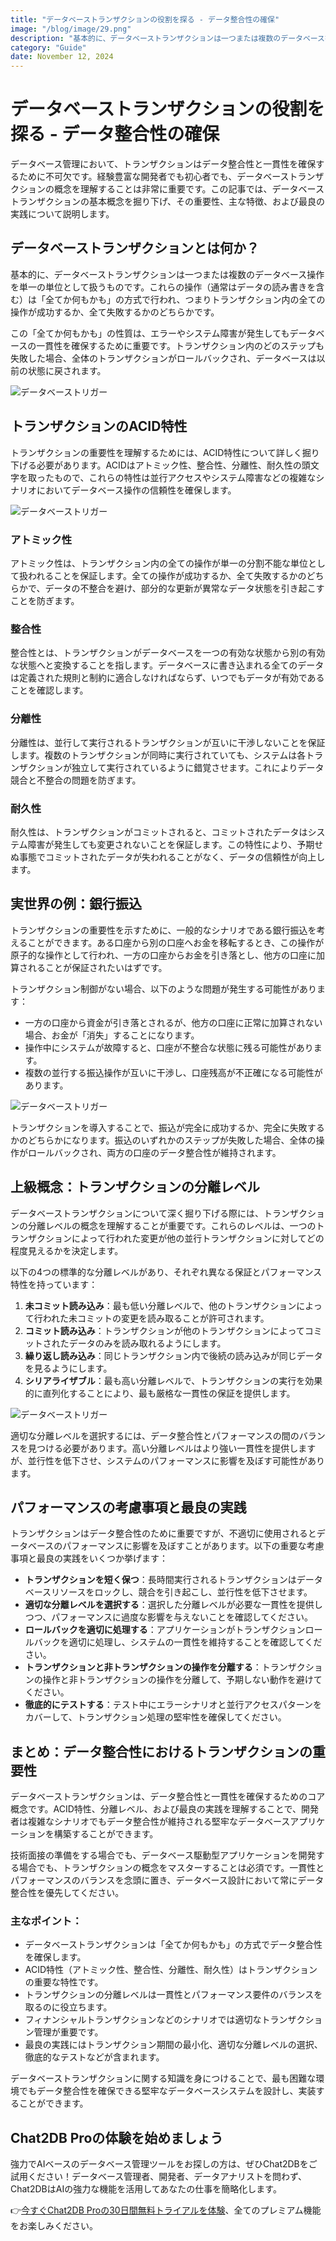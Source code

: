 ```yaml
---
title: "データベーストランザクションの役割を探る - データ整合性の確保"
image: "/blog/image/29.png"
description: "基本的に、データベーストランザクションは一つまたは複数のデータベース操作を単一の単位として扱うものです。"
category: "Guide"
date: November 12, 2024
---
```


# データベーストランザクションの役割を探る - データ整合性の確保

データベース管理において、トランザクションはデータ整合性と一貫性を確保するために不可欠です。経験豊富な開発者でも初心者でも、データベーストランザクションの概念を理解することは非常に重要です。この記事では、データベーストランザクションの基本概念を掘り下げ、その重要性、主な特徴、および最良の実践について説明します。

## データベーストランザクションとは何か？

基本的に、データベーストランザクションは一つまたは複数のデータベース操作を単一の単位として扱うものです。これらの操作（通常はデータの読み書きを含む）は「全てか何もかも」の方式で行われ、つまりトランザクション内の全ての操作が成功するか、全て失敗するかのどちらかです。

この「全てか何もかも」の性質は、エラーやシステム障害が発生してもデータベースの一貫性を確保するために重要です。トランザクション内のどのステップも失敗した場合、全体のトランザクションがロールバックされ、データベースは以前の状態に戻されます。

![データベーストリガー](/image/blog/transactions/1.png)

## トランザクションのACID特性

トランザクションの重要性を理解するためには、ACID特性について詳しく掘り下げる必要があります。ACIDはアトミック性、整合性、分離性、耐久性の頭文字を取ったもので、これらの特性は並行アクセスやシステム障害などの複雑なシナリオにおいてデータベース操作の信頼性を確保します。

![データベーストリガー](/image/blog/transactions/2.png)

### アトミック性

アトミック性は、トランザクション内の全ての操作が単一の分割不能な単位として扱われることを保証します。全ての操作が成功するか、全て失敗するかのどちらかで、データの不整合を避け、部分的な更新が異常なデータ状態を引き起こすことを防ぎます。

### 整合性

整合性とは、トランザクションがデータベースを一つの有効な状態から別の有効な状態へと変換することを指します。データベースに書き込まれる全てのデータは定義された規則と制約に適合しなければならず、いつでもデータが有効であることを確認します。

### 分離性

分離性は、並行して実行されるトランザクションが互いに干渉しないことを保証します。複数のトランザクションが同時に実行されていても、システムは各トランザクションが独立して実行されているように錯覚させます。これによりデータ競合と不整合の問題を防ぎます。

### 耐久性

耐久性は、トランザクションがコミットされると、コミットされたデータはシステム障害が発生しても変更されないことを保証します。この特性により、予期せぬ事態でコミットされたデータが失われることがなく、データの信頼性が向上します。

## 実世界の例：銀行振込

トランザクションの重要性を示すために、一般的なシナリオである銀行振込を考えることができます。ある口座から別の口座へお金を移転するとき、この操作が原子的な操作として行われ、一方の口座からお金を引き落とし、他方の口座に加算されることが保証されたいはずです。

トランザクション制御がない場合、以下のような問題が発生する可能性があります：

- 一方の口座から資金が引き落とされるが、他方の口座に正常に加算されない場合、お金が「消失」することになります。
- 操作中にシステムが故障すると、口座が不整合な状態に残る可能性があります。
- 複数の並行する振込操作が互いに干渉し、口座残高が不正確になる可能性があります。

![データベーストリガー](/image/blog/transactions/3.png)

トランザクションを導入することで、振込が完全に成功するか、完全に失敗するかのどちらかになります。振込のいずれかのステップが失敗した場合、全体の操作がロールバックされ、両方の口座のデータ整合性が維持されます。

## 上級概念：トランザクションの分離レベル

データベーストランザクションについて深く掘り下げる際には、トランザクションの分離レベルの概念を理解することが重要です。これらのレベルは、一つのトランザクションによって行われた変更が他の並行トランザクションに対してどの程度見えるかを決定します。

以下の4つの標準的な分離レベルがあり、それぞれ異なる保証とパフォーマンス特性を持っています：

1. **未コミット読み込み**：最も低い分離レベルで、他のトランザクションによって行われた未コミットの変更を読み取ることが許可されます。
2. **コミット読み込み**：トランザクションが他のトランザクションによってコミットされたデータのみを読み取れるようにします。
3. **繰り返し読み込み**：同じトランザクション内で後続の読み込みが同じデータを見るようにします。
4. **シリアライザブル**：最も高い分離レベルで、トランザクションの実行を効果的に直列化することにより、最も厳格な一貫性の保証を提供します。

![データベーストリガー](/image/blog/transactions/4.png)

適切な分離レベルを選択するには、データ整合性とパフォーマンスの間のバランスを見つける必要があります。高い分離レベルはより強い一貫性を提供しますが、並行性を低下させ、システムのパフォーマンスに影響を及ぼす可能性があります。

## パフォーマンスの考慮事項と最良の実践

トランザクションはデータ整合性のために重要ですが、不適切に使用されるとデータベースのパフォーマンスに影響を及ぼすことがあります。以下の重要な考慮事項と最良の実践をいくつか挙げます：

- **トランザクションを短く保つ**：長時間実行されるトランザクションはデータベースリソースをロックし、競合を引き起こし、並行性を低下させます。
- **適切な分離レベルを選択する**：選択した分離レベルが必要な一貫性を提供しつつ、パフォーマンスに過度な影響を与えないことを確認してください。
- **ロールバックを適切に処理する**：アプリケーションがトランザクションロールバックを適切に処理し、システムの一貫性を維持することを確認してください。
- **トランザクションと非トランザクションの操作を分離する**：トランザクションの操作と非トランザクションの操作を分離して、予期しない動作を避けてください。
- **徹底的にテストする**：テスト中にエラーシナリオと並行アクセスパターンをカバーして、トランザクション処理の堅牢性を確保してください。

## まとめ：データ整合性におけるトランザクションの重要性

データベーストランザクションは、データ整合性と一貫性を確保するためのコア概念です。ACID特性、分離レベル、および最良の実践を理解することで、開発者は複雑なシナリオでもデータ整合性が維持される堅牢なデータベースアプリケーションを構築することができます。

技術面接の準備をする場合でも、データベース駆動型アプリケーションを開発する場合でも、トランザクションの概念をマスターすることは必須です。一貫性とパフォーマンスのバランスを念頭に置き、データベース設計において常にデータ整合性を優先してください。

### 主なポイント：

- データベーストランザクションは「全てか何もかも」の方式でデータ整合性を確保します。
- ACID特性（アトミック性、整合性、分離性、耐久性）はトランザクションの重要な特性です。
- トランザクションの分離レベルは一貫性とパフォーマンス要件のバランスを取るのに役立ちます。
- フィナンシャルトランザクションなどのシナリオでは適切なトランザクション管理が重要です。
- 最良の実践にはトランザクション期間の最小化、適切な分離レベルの選択、徹底的なテストなどが含まれます。

データベーストランザクションに関する知識を身につけることで、最も困難な環境でもデータ整合性を確保できる堅牢なデータベースシステムを設計し、実装することができます。

## Chat2DB Proの体験を始めましょう

強力でAIベースのデータベース管理ツールをお探しの方は、ぜひChat2DBをご試用ください！データベース管理者、開発者、データアナリストを問わず、Chat2DBはAIの強力な機能を活用してあなたの仕事を簡略化します。

👉[今すぐChat2DB Proの30日間無料トライアルを体験](https://chat2db.ai/pricing)、全てのプレミアム機能をお楽しみください。
